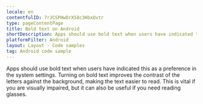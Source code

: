 ```yaml
---
locale: en
contentfulID: 7rJCSPHwDrX58c3HbxQvtr
type: pageContentPage
title: Bold text on Android
shortDescription: Apps should use bold text when users have indicated this as a preference in the system settings.
platformFilter: Android
layout: Layout - Code samples
tag: Android code sample
---
```


Apps should use bold text when users have indicated this as a preference in the system settings. Turning on bold text improves the contrast of the letters against the background, making the text easier to read. This is vital if you are visually impaired, but it can also be useful if you need reading glasses.

<CodeSample id="text-bold" locale="en" platform="android"/>